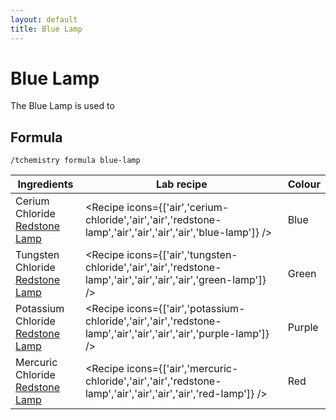 ```yaml
---
layout: default
title: Blue Lamp
---
```



Blue Lamp
===================

The Blue Lamp is used to 

## Formula

`/tchemistry formula blue-lamp`

| Ingredients | Lab recipe | Colour |
| ----------- | --------------- | ------ |
| Cerium Chloride<br/>[Redstone Lamp](https://minecraft.wiki/w/Redstone_Lamp) | <Recipe icons={['air','cerium-chloride','air','air','redstone-lamp','air','air','air','air','blue-lamp']} /> | Blue |
| Tungsten Chloride<br/>[Redstone Lamp](https://minecraft.wiki/w/Redstone_Lamp) | <Recipe icons={['air','tungsten-chloride','air','air','redstone-lamp','air','air','air','air','green-lamp']} /> | Green |
| Potassium Chloride<br/>[Redstone Lamp](https://minecraft.wiki/w/Redstone_Lamp) | <Recipe icons={['air','potassium-chloride','air','air','redstone-lamp','air','air','air','air','purple-lamp']} /> | Purple |
| Mercuric Chloride<br/>[Redstone Lamp](https://minecraft.wiki/w/Redstone_Lamp) | <Recipe icons={['air','mercuric-chloride','air','air','redstone-lamp','air','air','air','air','red-lamp']} /> | Red |
